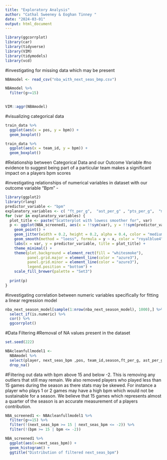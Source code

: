 ---
title: "Exploratory Analysis"
author: "Cathal Sweeney & Eoghan Tinney "
date: "2024-03-01"
output: html_document
---

```{r}
library(ggcorrplot)
library(car)
library(tidyverse)
library(VIM)
library(tidymodels)
library(vcd)

```






#investigating for missing data which may be present 
```{r}
NBAmodel <- read_csv("nba_with_next_seas_bmp.csv")

NBAmodel %>%
  filter(g>=15)

 
VIM::aggr(NBAmodel)

```

#visualizing categorical data 
```{r}
train_data %>%
  ggplot(aes(x = pos, y = bpm)) +
  geom_boxplot()
```
```{r}
train_data %>%
  ggplot(aes(x = team_id, y = bpm)) +
  geom_boxplot()
```
#Relationship between Categorical Data and our Outcome Variable 
#no evidence to suggest being part of a particular team makes a significant impact on a players bpm scores 



 




#investigating relationships of numerical variables in dataset with our outcome variable "Bpm" - 
```{r, echo=FALSE, warning=FALSE, message=FALSE}
library(ggplot2)
library(rlang)
predictor_variable <- "bpm"
explanatory_variables <- c( "ft_per_g",  "ast_per_g" , "pts_per_g",  "mp",   "trb_per_g",  "gs", "g",  "mp_per_g" , "fg_per_g",  "fg_pct" , "fg3_per_g",    "fg2_pct" , "ft_pct", "orb_per_g",  "stl_per_g", "blk_per_g",  "tov_per_g" ,"pf_per_g",  "ts_pct" , "per", "fta_per_fga_pct",  "trb_pct" ,  "stl_pct" ,"tov_pct",  "usg_pct",  "age" , "fg3a_per_fga_pct", "vorp","win_loss_pct",)
for (var in explanatory_variables) {
  plot_title <- paste("Scatterplot with lowess smoother for", var)
  p <- ggplot(NBA_screened1, aes(x = !!sym(var), y = !!sym(predictor_variable))) +
    geom_point() +
    geom_jitter(width = 0.2, height = 0.2, alpha = 0.4, color = "mediumpurple1") +
    geom_smooth(method = "loess", formula = y ~ x, color = "royalblue4") +
    labs(x = var, y = predictor_variable, title = plot_title) + 
    theme_minimal() +
    theme(plot.background = element_rect(fill = "whitesmoke"),
          panel.grid.major = element_line(color = "azure3"),
          panel.grid.minor = element_line(color = "azure3"),
          legend.position = "bottom") +
    scale_fill_brewer(palette = "Set3")
  
  print(p)
}
```

#investigating correlation between numeric variables specifically for fitting a linear regression model 
```{r}
nba_next_season_model[sample(1:nrow(nba_next_season_model), 1000),] %>%
  select_if(is.numeric) %>%
  cor() %>%
  ggcorrplot()
```

#Data Filtering 
#Removal of NA values present in the dataset 

```{r}
set.seed(222)

NBAcleanfullmodel1 <- 
  NBAmodel %>%
  select(player, next_seas_bpm ,pos, team_id,season,ft_per_g, ast_per_g, pts_per_g ,mp, bpm ,efg_pct, trb_per_g,gs,g,mp_per_g,fg_per_g,fga_per_g,fg_pct,fg3_per_g,fg3a_per_g,fg3_pct,fg2_per_g,fg2a_per_g,fg2_pct,fta_per_g,ft_pct,orb_per_g,orb_pct,drb_per_g,stl_per_g,blk_per_g,tov_per_g,pf_per_g,per,ts_pct,fta_per_fga_pct,drb_pct,trb_pct,ast_pct,stl_pct,blk_pct,tov_pct,usg_pct,ows,dws,ws,ws_per_48,obpm,dbpm,age,fg3a_per_fga_pct,vorp,mov,mov_adj,win_loss_pct) %>%
  drop_na()
```


#Filtering out data with bpm  above 15 and below -2. This is removing any outliers that still may remain. We also removed players who played less than 15 games during the season as there stats may be skewed. For instance a player who plays 1 or 2 games may have a high bpm which would not be sustainable for a season. We believe that 15 games which represents almost a quarter of the season is an accurate measurement of a players contribution.
```{r}
NBA_screened1 <- NBAcleanfullmodel1 %>%
  filter(g>=15) %>%
  filter(!(next_seas_bpm >= 15 | next_seas_bpm <= -2)) %>%
  filter(!(bpm >= 15 | bpm <= -2))
```

```{r}
NBA_screened1 %>%
  ggplot(aes(x=next_seas_bpm)) +
  geom_histogram() +
  ggtitle("Distribution of filtered next_seas_bpm")
```


